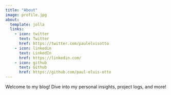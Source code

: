 ```yaml
---
title: "About"
image: profile.jpg
about:
  template: jolla
  links:
    - icon: twitter
      text: Twitter
      href: https://twitter.com/paulelvisotto
    - icon: linkedin
      text: LinkedIn
      href: https://linkedin.com/
    - icon: github
      text: Github
      href: https://github.com/paul-elvis-otto
---
```


Welcome to my blog!
Dive into my personal insights, project logs, and more!
